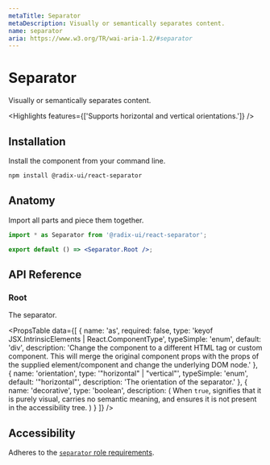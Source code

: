 ```yaml
---
metaTitle: Separator
metaDescription: Visually or semantically separates content.
name: separator
aria: https://www.w3.org/TR/wai-aria-1.2/#separator
---
```


# Separator

<Description>Visually or semantically separates content.</Description>

<Highlights features={['Supports horizontal and vertical orientations.']} />

## Installation

Install the component from your command line.

```bash
npm install @radix-ui/react-separator
```

## Anatomy

Import all parts and piece them together.

```jsx
import * as Separator from '@radix-ui/react-separator';

export default () => <Separator.Root />;
```

## API Reference

### Root

The separator.

<PropsTable
	data={[
		{
			name: 'as',
			required: false,
			type: 'keyof JSX.IntrinsicElements | React.ComponentType<any>',
			typeSimple: 'enum',
			default: 'div',
			description:
				'Change the component to a different HTML tag or custom component. This will merge the original component props with the props of the supplied element/component and change the underlying DOM node.'
		},
		{
			name: 'orientation',
			type: '"horizontal" | "vertical"',
			typeSimple: 'enum',
			default: '"horizontal"',
			description: 'The orientation of the separator.'
		},
		{
			name: 'decorative',
			type: 'boolean',
			description: (
				<span>
					When <Code>true</Code>, signifies that it is purely visual, carries no semantic meaning,
					and ensures it is not present in the accessibility tree.
				</span>
			)
		}
	]}
/>

## Accessibility

Adheres to the [`separator` role requirements](https://www.w3.org/TR/wai-aria-1.2/#separator).

